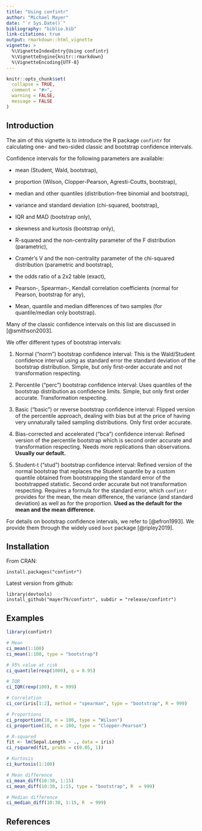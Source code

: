 ```yaml
---
title: "Using confintr"
author: "Michael Mayer"
date: "`r Sys.Date()`"
bibliography: "biblio.bib"
link-citations: true
output: rmarkdown::html_vignette
vignette: >
  %\VignetteIndexEntry{Using confintr}
  %\VignetteEngine{knitr::rmarkdown}
  %\VignetteEncoding{UTF-8}
---
```


```r
knitr::opts_chunk$set(
  collapse = TRUE,
  comment = "#>",
  warning = FALSE,
  message = FALSE
)
```

## Introduction

The aim of this vignette is to introduce the R package `confintr` for calculating one- and two-sided classic and bootstrap confidence intervals.

Confidence intervals for the following parameters are available:

- mean (Student, Wald, bootstrap),

- proportion (Wilson, Clopper-Pearson, Agresti-Coutts, bootstrap),

- median and other quantiles (distribution-free binomial and bootstrap),

- variance and standard deviation (chi-squared, bootstrap),

- IQR and MAD (bootstrap only),

- skewness and kurtosis (bootstrap only),

- R-squared and the non-centrality parameter of the F distribution (parametric),

- Cramér's V and the non-centrality parameter of the chi-squared distribution (parametric and bootstrap),

- the odds ratio of a 2x2 table (exact),

- Pearson-, Spearman-, Kendall correlation coefficients (normal for Pearson, bootstrap for any),

- Mean, quantile and median differences of two samples (for quantile/median only bootstrap).

Many of the classic confidence intervals on this list are discussed in [@smithson2003]. 

We offer different types of bootstrap intervals:

1. Normal ("norm") bootstrap confidence interval: This is the Wald/Student confidence interval using as standard error the standard deviation of the bootstrap distribution. Simple, but only first-order accurate and not transformation respecting.

2. Percentile ("perc") bootstrap confidence interval: Uses quantiles of the bootstrap distribution as confidence limits. Simple, but only first order accurate. Transformation respecting.

3. Basic ("basic") or reverse bootstrap confidence interval: Flipped version of the percentile approach, dealing with bias but at the price of having very unnaturally tailed sampling distributions. Only first order accurate.

4. Bias-corrected and accelerated ("bca") confidence interval: Refined version of the percentile bootstrap which is second order accurate and transformation respecting. Needs more replications than observations. **Usually our default.**

5. Student-t ("stud") bootstrap confidence interval: Refined version of the normal bootstrap that replaces the Student quantile by a custom quantile obtained from bootstrapping the standard error of the bootstrapped statistic. Second order accurate but not transformation respecting. Requires a formula for the standard error, which `confintr` provides for the mean, the mean difference, the variance (and standard deviation) as well as for the proportion. **Used as the default for the mean and the mean difference.**

For details on bootstrap confidence intervals, we refer to [@efron1993]. We provide them through the widely used `boot` package [@ripley2019]. 

## Installation

From CRAN:
```
install.packages("confintr")
```

Latest version from github:
```
library(devtools)
install_github("mayer79/confintr", subdir = "release/confintr")
```

## Examples

```r
library(confintr)

# Mean
ci_mean(1:100)
ci_mean(1:100, type = "bootstrap")

# 95% value at risk
ci_quantile(rexp(1000), q = 0.95)

# IQR
ci_IQR(rexp(100), R = 999)

# Correlation
ci_cor(iris[1:2], method = "spearman", type = "bootstrap", R = 999)

# Proportions
ci_proportion(10, n = 100, type = "Wilson")
ci_proportion(10, n = 100, type = "Clopper-Pearson")

# R-squared
fit <- lm(Sepal.Length ~ ., data = iris)
ci_rsquared(fit, probs = c(0.05, 1))

# Kurtosis
ci_kurtosis(1:100)

# Mean difference
ci_mean_diff(10:30, 1:15)
ci_mean_diff(10:30, 1:15, type = "bootstrap", R  = 999)

# Median difference
ci_median_diff(10:30, 1:15, R  = 999)
```

## References

